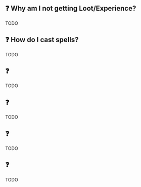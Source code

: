 
## ❓ Why am I not getting Loot/Experience?

TODO

## ❓ How do I cast spells?

TODO

## ❓ 

TODO

## ❓ 

TODO

## ❓ 

TODO

## ❓ 

TODO

